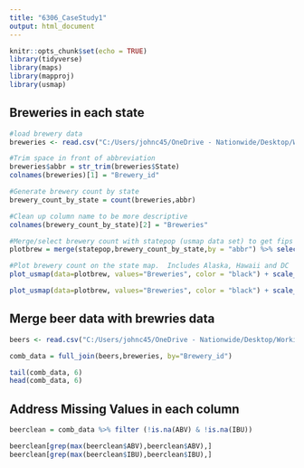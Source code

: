 ```yaml
---
title: "6306_CaseStudy1"
output: html_document
---
```


```r
knitr::opts_chunk$set(echo = TRUE)
library(tidyverse)
library(maps)
library(mapproj)
library(usmap)

```


## Breweries in each state
```r
#load brewery data
breweries <- read.csv("C:/Users/johnc45/OneDrive - Nationwide/Desktop/Working/SMU/6306 - Doing Data Science/Unit 8 and 9 Case Study 1/Breweries.csv")

#Trim space in front of abbreviation
breweries$abbr = str_trim(breweries$State)
colnames(breweries)[1] = "Brewery_id"

#Generate brewery count by state
brewery_count_by_state = count(breweries,abbr)

#Clean up column name to be more descriptive
colnames(brewery_count_by_state)[2] = "Breweries"

#Merge/select brewery count with statepop (usmap data set) to get fips for plot.
plotbrew = merge(statepop,brewery_count_by_state,by = "abbr") %>% select(fips, Breweries)

#Plot brewery count on the state map.  Includes Alaska, Hawaii and DC
plot_usmap(data=plotbrew, values="Breweries", color = "black") + scale_fill_continuous(name = " Brewery Count", label = scales::comma) + theme(legend.position = "right")

plot_usmap(data=plotbrew, values="Breweries", color = "black") + scale_fill_gradient(name = " Brewery Count", low = "yellow", high = "red") + theme(legend.position = "right")
```

## Merge beer data with brewries data
```r
beers <- read.csv("C:/Users/johnc45/OneDrive - Nationwide/Desktop/Working/SMU/6306 - Doing Data Science/Unit 8 and 9 Case Study 1/Beers.csv")

comb_data = full_join(beers,breweries, by="Brewery_id")

tail(comb_data, 6)
head(comb_data, 6)

```


## Address Missing Values in each column
```r
beerclean = comb_data %>% filter (!is.na(ABV) & !is.na(IBU))

beerclean[grep(max(beerclean$ABV),beerclean$ABV),]
beerclean[grep(max(beerclean$IBU),beerclean$IBU),]

```